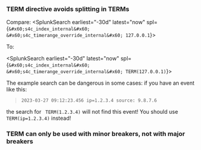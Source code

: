 
### TERM directive avoids splitting in TERMs 

Compare: 
<SplunkSearch earliest="-30d" latest="now" spl={`&#x60;s4c_index_internal&#x60; &#x60;s4c_timerange_override_internal&#x60; 127.0.0.1`}>
</SplunkSearch>

To: 

<SplunkSearch earliest="-30d" latest="now" spl={`&#x60;s4c_index_internal&#x60; &#x60;s4c_timerange_override_internal&#x60; TERM(127.0.0.1)`}>
</SplunkSearch>

The example search can be dangerous in some cases: if you have an event like this: 
> ` 2023-03-27 09:12:23.456 ip=1.2.3.4 source: 9.8.7.6 ` 

the search for ` TERM(1.2.3.4)`  will not find this event! 
You should use  ` TERM(ip=1.2.3.4)` instead!

### TERM can only be used with minor breakers, not with major breakers

